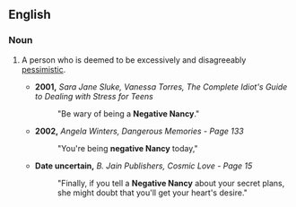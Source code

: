 ==English==

===Noun===
{{head|en|noun|head=[[negative]] [[Nancy]]}}

# {{pejorative|informal}} A person who is deemed to be excessively and disagreeably [[pessimistic]].
#* '''2001,''' ''Sara Jane Sluke, Vanessa Torres, The Complete Idiot's Guide to Dealing with Stress for Teens'' 
#*: "Be wary of being a '''Negative Nancy'''."
#* '''2002,''' ''Angela Winters, Dangerous Memories - Page 133'' 
#*: "You're being '''negative Nancy''' today,"
#* '''Date uncertain,''' ''B. Jain Publishers, Cosmic Love - Page 15'' 
#*: "Finally, if you tell a '''Negative Nancy''' about your secret plans, she might doubt that you'll get your heart's desire."
